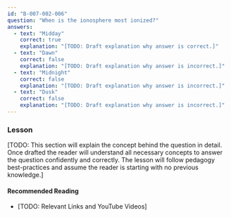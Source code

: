 ```yaml
---
id: "B-007-002-006"
question: "When is the ionosphere most ionized?"
answers:
  - text: "Midday"
    correct: true
    explanation: "[TODO: Draft explanation why answer is correct.]"
  - text: "Dawn"
    correct: false
    explanation: "[TODO: Draft explanation why answer is incorrect.]"
  - text: "Midnight"
    correct: false
    explanation: "[TODO: Draft explanation why answer is incorrect.]"
  - text: "Dusk"
    correct: false
    explanation: "[TODO: Draft explanation why answer is incorrect.]"
---
```


### Lesson

[TODO: This section will explain the concept behind the question in detail. Once drafted the reader will understand all necessary concepts to answer the question confidently and correctly. The lesson will follow pedagogy best-practices and assume the reader is starting with no previous knowledge.]

#### Recommended Reading

- [TODO: Relevant Links and YouTube Videos]
